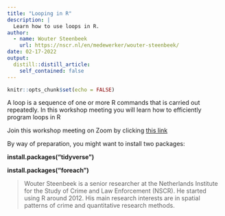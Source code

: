 ```yaml
---
title: "Looping in R"
description: |
  Learn how to use loops in R.
author:
  - name: Wouter Steenbeek
    url: https://nscr.nl/en/medewerker/wouter-steenbeek/
date: 02-17-2022
output:
  distill::distill_article:
    self_contained: false
---
```


```r
knitr::opts_chunk$set(echo = FALSE)
```

A loop is a sequence of one or more R commands that is carried out repeatedly. In this workshop meeting you will learn how to efficiently program loops in R

Join this workshop meeting on Zoom by clicking [this link](https://us02web.zoom.us/j/89872375187?pwd=V2V3dTJrSzlwN3VwaEp5RkxsTE4xUT09)

By way of preparation, you might want to install two packages:

**install.packages("tidyverse")**

**install.packages("foreach")**  


> Wouter Steenbeek is a senior researcher at the Netherlands Institute for the Study of Crime and Law Enforcement (NSCR). He started using R around 2012. His main research interests are in spatial patterns of crime and quantitative research methods.


